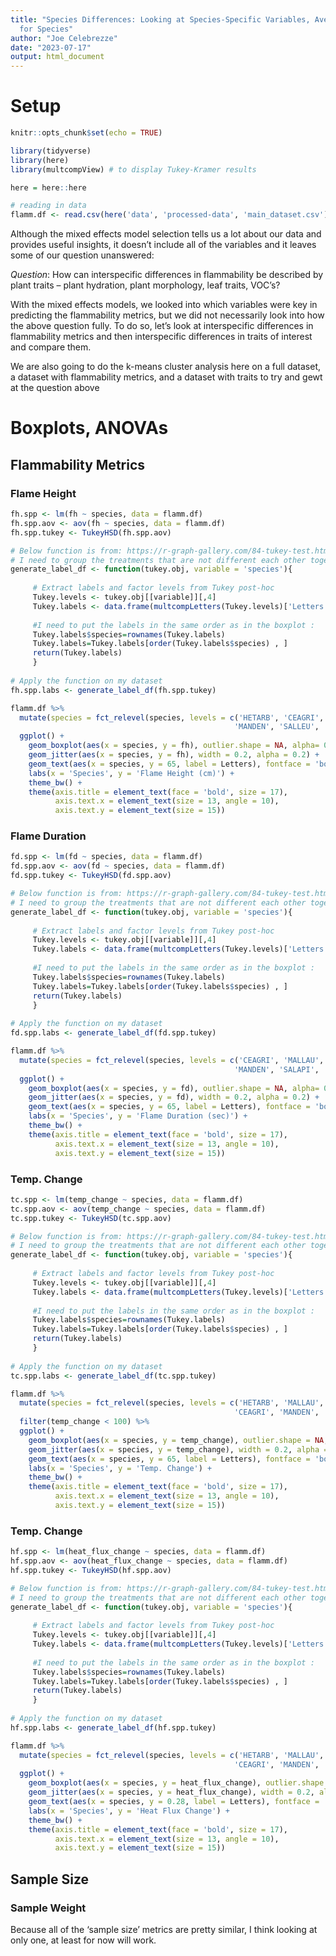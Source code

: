 ```yaml
---
title: "Species Differences: Looking at Species-Specific Variables, Average Values
  for Species"
author: "Joe Celebrezze"
date: "2023-07-17"
output: html_document
---
```


# Setup
```r
knitr::opts_chunk$set(echo = TRUE)

library(tidyverse)
library(here)
library(multcompView) # to display Tukey-Kramer results

here = here::here

# reading in data
flamm.df <- read.csv(here('data', 'processed-data', 'main_dataset.csv'))
```

Although the mixed effects model selection tells us a lot about our data and provides useful insights, it doesn't include all of the variables and it leaves some of our question unanswered:

*Question*: How can interspecific differences in flammability be described by plant traits -- plant hydration, plant morphology, leaf traits, VOC's?

With the mixed effects models, we looked into which variables were key in predicting the flammability metrics, but we did not necessarily look into how the above question fully. To do so, let's look at interspecific differences in flammability metrics and then interspecific differences in traits of interest and compare them.

We are also going to do the k-means cluster analysis here on a full dataset, a dataset with flammability metrics, and a dataset with traits to try and gewt at the question above

# Boxplots, ANOVAs

## Flammability Metrics

### Flame Height
```r
fh.spp <- lm(fh ~ species, data = flamm.df)
fh.spp.aov <- aov(fh ~ species, data = flamm.df)
fh.spp.tukey <- TukeyHSD(fh.spp.aov)

# Below function is from: https://r-graph-gallery.com/84-tukey-test.html
# I need to group the treatments that are not different each other together.
generate_label_df <- function(tukey.obj, variable = 'species'){
 
     # Extract labels and factor levels from Tukey post-hoc 
     Tukey.levels <- tukey.obj[[variable]][,4]
     Tukey.labels <- data.frame(multcompLetters(Tukey.levels)['Letters'])
     
     #I need to put the labels in the same order as in the boxplot :
     Tukey.labels$species=rownames(Tukey.labels)
     Tukey.labels=Tukey.labels[order(Tukey.labels$species) , ]
     return(Tukey.labels)
     }
 
# Apply the function on my dataset
fh.spp.labs <- generate_label_df(fh.spp.tukey)

flamm.df %>%
  mutate(species = fct_relevel(species, levels = c('HETARB', 'CEAGRI', 'SALAPI', 'MALLAU',
                                                  'MANDEN', 'SALLEU', 'ARTCAL', 'IRIDOU', 'ERIKAR'))) %>% 
  ggplot() +
    geom_boxplot(aes(x = species, y = fh), outlier.shape = NA, alpha= 0.8) +
    geom_jitter(aes(x = species, y = fh), width = 0.2, alpha = 0.2) +
    geom_text(aes(x = species, y = 65, label = Letters), fontface = 'bold', data = fh.spp.labs) +
    labs(x = 'Species', y = 'Flame Height (cm)') +
    theme_bw() +
    theme(axis.title = element_text(face = 'bold', size = 17),
          axis.text.x = element_text(size = 13, angle = 10),
          axis.text.y = element_text(size = 15))
```

### Flame Duration
```r
fd.spp <- lm(fd ~ species, data = flamm.df)
fd.spp.aov <- aov(fd ~ species, data = flamm.df)
fd.spp.tukey <- TukeyHSD(fd.spp.aov)

# Below function is from: https://r-graph-gallery.com/84-tukey-test.html
# I need to group the treatments that are not different each other together.
generate_label_df <- function(tukey.obj, variable = 'species'){
 
     # Extract labels and factor levels from Tukey post-hoc 
     Tukey.levels <- tukey.obj[[variable]][,4]
     Tukey.labels <- data.frame(multcompLetters(Tukey.levels)['Letters'])
     
     #I need to put the labels in the same order as in the boxplot :
     Tukey.labels$species=rownames(Tukey.labels)
     Tukey.labels=Tukey.labels[order(Tukey.labels$species) , ]
     return(Tukey.labels)
     }
 
# Apply the function on my dataset
fd.spp.labs <- generate_label_df(fd.spp.tukey)

flamm.df %>%
  mutate(species = fct_relevel(species, levels = c('CEAGRI', 'MALLAU', 'HETARB', 'SALLEU',
                                                  'MANDEN', 'SALAPI', 'IRIDOU', 'ARTCAL', 'ERIKAR'))) %>% 
  ggplot() +
    geom_boxplot(aes(x = species, y = fd), outlier.shape = NA, alpha= 0.8) +
    geom_jitter(aes(x = species, y = fd), width = 0.2, alpha = 0.2) +
    geom_text(aes(x = species, y = 65, label = Letters), fontface = 'bold', data = fd.spp.labs) +
    labs(x = 'Species', y = 'Flame Duration (sec)') +
    theme_bw() +
    theme(axis.title = element_text(face = 'bold', size = 17),
          axis.text.x = element_text(size = 13, angle = 10),
          axis.text.y = element_text(size = 15))
```

### Temp. Change
```r
tc.spp <- lm(temp_change ~ species, data = flamm.df)
tc.spp.aov <- aov(temp_change ~ species, data = flamm.df)
tc.spp.tukey <- TukeyHSD(tc.spp.aov)

# Below function is from: https://r-graph-gallery.com/84-tukey-test.html
# I need to group the treatments that are not different each other together.
generate_label_df <- function(tukey.obj, variable = 'species'){
 
     # Extract labels and factor levels from Tukey post-hoc 
     Tukey.levels <- tukey.obj[[variable]][,4]
     Tukey.labels <- data.frame(multcompLetters(Tukey.levels)['Letters'])
     
     #I need to put the labels in the same order as in the boxplot :
     Tukey.labels$species=rownames(Tukey.labels)
     Tukey.labels=Tukey.labels[order(Tukey.labels$species) , ]
     return(Tukey.labels)
     }
 
# Apply the function on my dataset
tc.spp.labs <- generate_label_df(tc.spp.tukey)

flamm.df %>%
  mutate(species = fct_relevel(species, levels = c('HETARB', 'MALLAU', 'SALLEU', 'SALAPI',
                                                  'CEAGRI', 'MANDEN', 'ARTCAL', 'IRIDOU', 'ERIKAR'))) %>% 
  filter(temp_change < 100) %>% 
  ggplot() +
    geom_boxplot(aes(x = species, y = temp_change), outlier.shape = NA, alpha= 0.8) +
    geom_jitter(aes(x = species, y = temp_change), width = 0.2, alpha = 0.2) +
    geom_text(aes(x = species, y = 65, label = Letters), fontface = 'bold', data = tc.spp.labs) +
    labs(x = 'Species', y = 'Temp. Change') +
    theme_bw() +
    theme(axis.title = element_text(face = 'bold', size = 17),
          axis.text.x = element_text(size = 13, angle = 10),
          axis.text.y = element_text(size = 15))
```

### Temp. Change
```r
hf.spp <- lm(heat_flux_change ~ species, data = flamm.df)
hf.spp.aov <- aov(heat_flux_change ~ species, data = flamm.df)
hf.spp.tukey <- TukeyHSD(hf.spp.aov)

# Below function is from: https://r-graph-gallery.com/84-tukey-test.html
# I need to group the treatments that are not different each other together.
generate_label_df <- function(tukey.obj, variable = 'species'){
 
     # Extract labels and factor levels from Tukey post-hoc 
     Tukey.levels <- tukey.obj[[variable]][,4]
     Tukey.labels <- data.frame(multcompLetters(Tukey.levels)['Letters'])
     
     #I need to put the labels in the same order as in the boxplot :
     Tukey.labels$species=rownames(Tukey.labels)
     Tukey.labels=Tukey.labels[order(Tukey.labels$species) , ]
     return(Tukey.labels)
     }
 
# Apply the function on my dataset
hf.spp.labs <- generate_label_df(hf.spp.tukey)

flamm.df %>%
  mutate(species = fct_relevel(species, levels = c('HETARB', 'MALLAU', 'SALLEU', 'SALAPI',
                                                  'CEAGRI', 'MANDEN', 'ARTCAL', 'IRIDOU', 'ERIKAR'))) %>% 
  ggplot() +
    geom_boxplot(aes(x = species, y = heat_flux_change), outlier.shape = NA, alpha= 0.8) +
    geom_jitter(aes(x = species, y = heat_flux_change), width = 0.2, alpha = 0.2) +
    geom_text(aes(x = species, y = 0.28, label = Letters), fontface = 'bold', data = tc.spp.labs) +
    labs(x = 'Species', y = 'Heat Flux Change') +
    theme_bw() +
    theme(axis.title = element_text(face = 'bold', size = 17),
          axis.text.x = element_text(size = 13, angle = 10),
          axis.text.y = element_text(size = 15))
```

## Sample Size

### Sample Weight
Because all of the 'sample size' metrics are pretty similar, I think looking at only one, at least for now will work.

